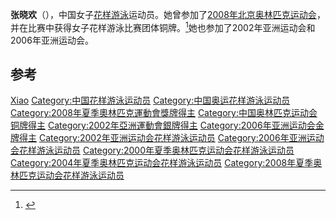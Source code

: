 {{Infobox swimmer
| name           = 张晓欢
| nationality    = {{PRC}}
| strokes        = [[花样游泳|花样游泳]]
| show-medals    = yes
| medaltemplates = 
{{MedalBronze | [[2008年夏季奥林匹克运动会|2008年 北京]]|[[2008年夏季奥林匹克运动会花样游泳比赛|团体]]}}
}}

'''张晓欢'''（{{bd|1980年|8月19日||}}），中国女子[[花样游泳|花样游泳]]运动员。她曾参加了[[2008年北京奥林匹克运动会|2008年北京奥林匹克运动会]]，并在比赛中获得女子花样游泳比赛团体铜牌。<ref>{{Cite web |url=http://sportsillustrated.cnn.com/olympics/2008/athletes/bio/chn.html |title=存档副本 |access-date=2016-08-28 |archive-date=2012-10-23 |archive-url=https://web.archive.org/web/20121023073122/http://sportsillustrated.cnn.com/olympics/2008/athletes/bio/chn.html |dead-url=no }}</ref>她也参加了2002年亚洲运动会和2006年亚洲运动会。

== 参考 ==
{{reflist}}

{{Authority control}}
{{DEFAULTSORT:Zhang Xiaohuan}}
[[Category:张姓|Xiao]]
[[Category:中国花样游泳运动员|Category:中国花样游泳运动员]]
[[Category:中国奥运花样游泳运动员|Category:中国奥运花样游泳运动员]]
[[Category:2008年夏季奧林匹克運動會獎牌得主|Category:2008年夏季奧林匹克運動會獎牌得主]]
[[Category:中国奥林匹克运动会铜牌得主|Category:中国奥林匹克运动会铜牌得主]]
[[Category:2002年亞洲運動會銀牌得主|Category:2002年亞洲運動會銀牌得主]]
[[Category:2006年亚洲运动会金牌得主|Category:2006年亚洲运动会金牌得主]]
[[Category:2002年亚洲运动会花样游泳运动员|Category:2002年亚洲运动会花样游泳运动员]]
[[Category:2006年亚洲运动会花样游泳运动员|Category:2006年亚洲运动会花样游泳运动员]]
[[Category:2000年夏季奥林匹克运动会花样游泳运动员|Category:2000年夏季奥林匹克运动会花样游泳运动员]]
[[Category:2004年夏季奥林匹克运动会花样游泳运动员|Category:2004年夏季奥林匹克运动会花样游泳运动员]]
[[Category:2008年夏季奥林匹克运动会花样游泳运动员|Category:2008年夏季奥林匹克运动会花样游泳运动员]]